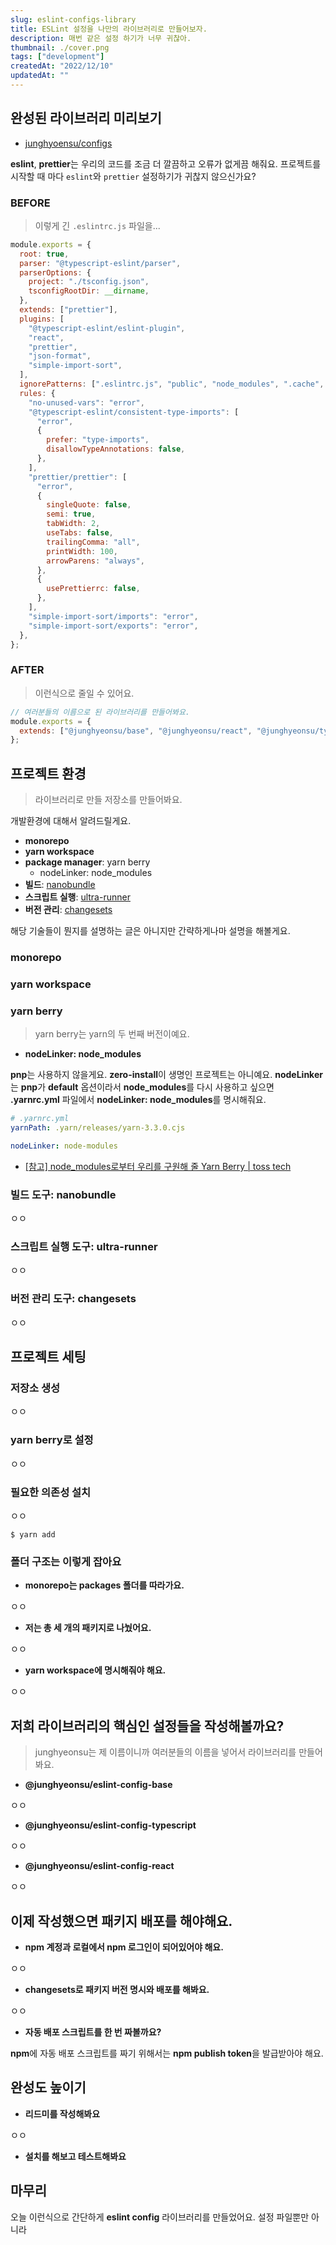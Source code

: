 ```yaml
---
slug: eslint-configs-library
title: ESLint 설정을 나만의 라이브러리로 만들어보자.
description: 매번 같은 설정 하기가 너무 귀찮아.
thumbnail: ./cover.png
tags: ["development"]
createdAt: "2022/12/10"
updatedAt: ""
---
```


## 완성된 라이브러리 미리보기

- [junghyoensu/configs](https://github.com/junghyeonsu/configs)

**eslint**, **prettier**는 우리의 코드를 조금 더 깔끔하고 오류가 없게끔 해줘요.
프로젝트를 시작할 때 마다 `eslint`와 `prettier` 설정하기가 귀찮지 않으신가요?

### BEFORE

> 이렇게 긴 `.eslintrc.js` 파일을...

```js
module.exports = {
  root: true,
  parser: "@typescript-eslint/parser",
  parserOptions: {
    project: "./tsconfig.json",
    tsconfigRootDir: __dirname,
  },
  extends: ["prettier"],
  plugins: [
    "@typescript-eslint/eslint-plugin",
    "react",
    "prettier",
    "json-format",
    "simple-import-sort",
  ],
  ignorePatterns: [".eslintrc.js", "public", "node_modules", ".cache", ".vscode"],
  rules: {
    "no-unused-vars": "error",
    "@typescript-eslint/consistent-type-imports": [
      "error",
      {
        prefer: "type-imports",
        disallowTypeAnnotations: false,
      },
    ],
    "prettier/prettier": [
      "error",
      {
        singleQuote: false,
        semi: true,
        tabWidth: 2,
        useTabs: false,
        trailingComma: "all",
        printWidth: 100,
        arrowParens: "always",
      },
      {
        usePrettierrc: false,
      },
    ],
    "simple-import-sort/imports": "error",
    "simple-import-sort/exports": "error",
  },
};
```

### AFTER

> 이런식으로 줄일 수 있어요.

```js
// 여러분들의 이름으로 된 라이브러리를 만들어봐요.
module.exports = {
  extends: ["@junghyeonsu/base", "@junghyeonsu/react", "@junghyeonsu/typescript"],
};
```

## 프로젝트 환경

> 라이브러리로 만들 저장소를 만들어봐요.

개발환경에 대해서 알려드릴게요.

- **monorepo**
- **yarn workspace**
- **package manager**: yarn berry
  - nodeLinker: node_modules
- **빌드**: [nanobundle](https://github.com/cometkim/nanobundle)
- **스크립트 실행**: [ultra-runner](https://github.com/folke/ultra-runner)
- **버전 관리**: [changesets](https://github.com/changesets/changesets)

해당 기술들이 뭔지를 설명하는 글은 아니지만 간략하게나마 설명을 해볼게요.

### monorepo

### yarn workspace

### yarn berry

> yarn berry는 yarn의 두 번째 버전이예요.

- **nodeLinker: node_modules**

**pnp**는 사용하지 않을게요. **zero-install**이 생명인 프로젝트는 아니예요.
**nodeLinker**는 **pnp**가 **default** 옵션이라서 **node_modules**를 다시 사용하고 싶으면 **.yarnrc.yml** 파일에서 **nodeLinker: node_modules**를 명시해줘요.

```yml
# .yarnrc.yml
yarnPath: .yarn/releases/yarn-3.3.0.cjs

nodeLinker: node-modules
```

- [[참고] node_modules로부터 우리를 구원해 줄 Yarn Berry | toss tech](https://toss.tech/article/node-modules-and-yarn-berry)

### 빌드 도구: nanobundle

ㅇㅇ

### 스크립트 실행 도구: ultra-runner

ㅇㅇ

### 버전 관리 도구: changesets

ㅇㅇ

## 프로젝트 세팅

### 저장소 생성

ㅇㅇ

### yarn berry로 설정

ㅇㅇ

### 필요한 의존성 설치

ㅇㅇ

```console
$ yarn add
```

### 폴더 구조는 이렇게 잡아요

- **monorepo는 packages 폴더를 따라가요.**

ㅇㅇ

- **저는 총 세 개의 패키지로 나눴어요.**

ㅇㅇ

- **yarn workspace에 명시해줘야 해요.**

ㅇㅇ

## 저희 라이브러리의 핵심인 설정들을 작성해볼까요?

> junghyeonsu는 제 이름이니까 여러분들의 이름을 넣어서 라이브러리를 만들어봐요.

- **@junghyeonsu/eslint-config-base**

ㅇㅇ

- **@junghyeonsu/eslint-config-typescript**

ㅇㅇ

- **@junghyeonsu/eslint-config-react**

ㅇㅇ

## 이제 작성했으면 패키지 배포를 해야해요.

- **npm 계정과 로컬에서 npm 로그인이 되어있어야 해요.**

ㅇㅇ

- **changesets로 패키지 버전 명시와 배포를 해봐요.**

ㅇㅇ

- **자동 배포 스크립트를 한 번 짜볼까요?**

**npm**에 자동 배포 스크립트를 짜기 위해서는 **npm publish token**을 발급받아야 해요.

## 완성도 높이기

- **리드미를 작성해봐요**

ㅇㅇ

- **설치를 해보고 테스트해봐요**

## 마무리

오늘 이런식으로 간단하게 **eslint config** 라이브러리를 만들었어요.
설정 파일뿐만 아니라

